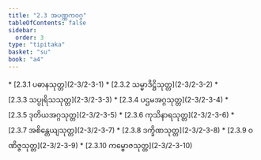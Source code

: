 ```yaml
---
title: "2.3 အပဏ္ဏကဝဂ္ဂ"
tableOfContents: false
sidebar:
  order: 3
type: "tipitaka"
basket: "su"
book: "a4"
---
```



<DynamicBreadcrumb />



<TableOfContents book="a4" section="2.3">
* [2.3.1 ပဓာနသုတ္တ](2-3/2-3-1)
* [2.3.2 သမ္မာဒိဋ္ဌိသုတ္တ](2-3/2-3-2)
* [2.3.3 သပ္ပုရိသသုတ္တ](2-3/2-3-3)
* [2.3.4 ပဌမအဂ္ဂသုတ္တ](2-3/2-3-4)
* [2.3.5 ဒုတိယအဂ္ဂသုတ္တ](2-3/2-3-5)
* [2.3.6 ကုသိနာရသုတ္တ](2-3/2-3-6)
* [2.3.7 အစိန္တေယျသုတ္တ](2-3/2-3-7)
* [2.3.8 ဒက္ခိဏသုတ္တ](2-3/2-3-8)
* [2.3.9 ဝဏိဇ္ဇသုတ္တ](2-3/2-3-9)
* [2.3.10 ကမ္ဗောဇသုတ္တ](2-3/2-3-10)
</TableOfContents>